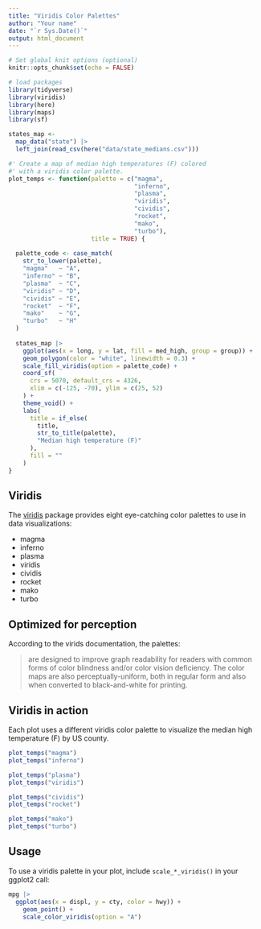 ```yaml
---
title: "Viridis Color Palettes"
author: "Your name"
date: "`r Sys.Date()`"
output: html_document
---
```


```r
# Set global knit options (optional)
knitr::opts_chunk$set(echo = FALSE)

# load packages
library(tidyverse)
library(viridis)
library(here)
library(maps)
library(sf)

states_map <- 
  map_data("state") |> 
  left_join(read_csv(here("data/state_medians.csv")))

#' Create a map of median high temperatures (F) colored 
#' with a viridis color palette.
plot_temps <- function(palette = c("magma",
                                   "inferno",
                                   "plasma", 
                                   "viridis", 
                                   "cividis", 
                                   "rocket", 
                                   "mako", 
                                   "turbo"),
                       title = TRUE) {
  
  palette_code <- case_match(
    str_to_lower(palette),
    "magma"   ~ "A",
    "inferno" ~ "B",
    "plasma"  ~ "C",
    "viridis" ~ "D",
    "cividis" ~ "E",
    "rocket"  ~ "F",
    "mako"    ~ "G",
    "turbo"   ~ "H"
  )
  
  states_map |>  
    ggplot(aes(x = long, y = lat, fill = med_high, group = group)) +
    geom_polygon(color = "white", linewidth = 0.3) +
    scale_fill_viridis(option = palette_code) +
    coord_sf(
      crs = 5070, default_crs = 4326,
      xlim = c(-125, -70), ylim = c(25, 52)
    ) +
    theme_void() +
    labs(
      title = if_else(
        title, 
        str_to_title(palette), 
        "Median high temperature (F)"
      ),
      fill = ""
    )
}
```

## Viridis

The [viridis](https://sjmgarnier.github.io/viridis/) package provides eight eye-catching color palettes to use in data visualizations:

- magma
- inferno
- plasma
- viridis
- cividis
- rocket
- mako
- turbo

## Optimized for perception

According to the virids documentation, the palettes:

> are designed to improve graph readability for readers with common forms of color blindness and/or color vision deficiency. The color maps are also perceptually-uniform, both in regular form and also when converted to black-and-white for printing.

## Viridis in action

Each plot uses a different viridis color palette to visualize the median high temperature (F) by US county.

```r
plot_temps("magma")
plot_temps("inferno")
```

```r
plot_temps("plasma")
plot_temps("viridis")
```

```r
plot_temps("cividis")
plot_temps("rocket")
```

```r
plot_temps("mako")
plot_temps("turbo")
```

## Usage

To use a viridis palette in your plot, include `scale_*_viridis()` in your ggplot2 call:

```r
mpg |>  
  ggplot(aes(x = displ, y = cty, color = hwy)) +
    geom_point() +
    scale_color_viridis(option = "A")
```

